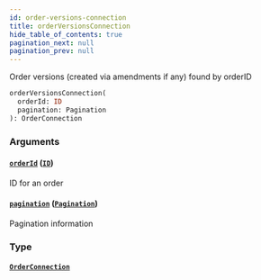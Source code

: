 ```yaml
---
id: order-versions-connection
title: orderVersionsConnection
hide_table_of_contents: true
pagination_next: null
pagination_prev: null
---
```



Order versions (created via amendments if any) found by orderID

```graphql
orderVersionsConnection(
  orderId: ID
  pagination: Pagination
): OrderConnection
```


### Arguments

#### [`orderId`](#) ([`ID`](/docs/testnet/graphql/scalars/id))

ID for an order


#### [`pagination`](#) ([`Pagination`](/docs/testnet/graphql/inputs/pagination))

Pagination information


### Type

#### [`OrderConnection`](/docs/testnet/graphql/objects/order-connection)






